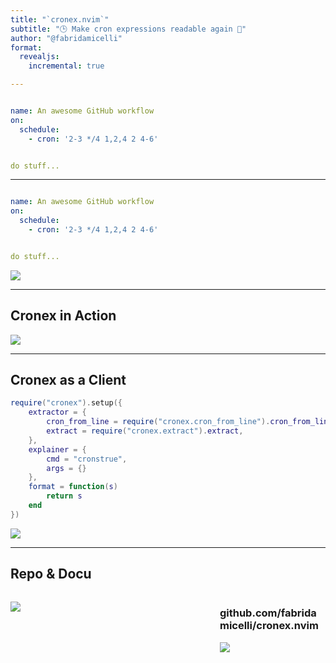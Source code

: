 ```yaml
---
title: "`cronex.nvim`"
subtitle: "🕒 Make cron expressions readable again 🚀"
author: "@fabridamicelli"
format: 
  revealjs:
    incremental: true   

---
```


```yaml

name: An awesome GitHub workflow
on:
  schedule:
    - cron: '2-3 */4 1,2,4 2 4-6'


do stuff...

```
---

```yaml

name: An awesome GitHub workflow
on:
  schedule:
    - cron: '2-3 */4 1,2,4 2 4-6'


do stuff...

```

![](cron-guru.png)


---

## Cronex in Action

![](cronex.gif)


---

## Cronex as a Client

```lua
require("cronex").setup({
    extractor = {
        cron_from_line = require("cronex.cron_from_line").cron_from_line,
        extract = require("cronex.extract").extract,
    },
    explainer = {
        cmd = "cronstrue",
        args = {}
    },
    format = function(s)
        return s
    end
})

```
![](use-clock.png)

---

## Repo & Docu

::::{.columns}
:::{.column width="65%"}
![](qr-code.svg){}

:::

:::{.column width="35%"}
### github.com/fabridamicelli/cronex.nvim
![](cronex.gif)

:::
::::

